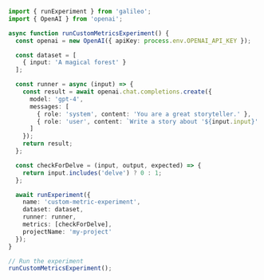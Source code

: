 ```typescript TypeScript
import { runExperiment } from 'galileo';
import { OpenAI } from 'openai';

async function runCustomMetricsExperiment() {
  const openai = new OpenAI({ apiKey: process.env.OPENAI_API_KEY });

  const dataset = [
    { input: 'A magical forest' }
  ];

  const runner = async (input) => {
    const result = await openai.chat.completions.create({
      model: 'gpt-4',
      messages: [
        { role: 'system', content: 'You are a great storyteller.' },
        { role: 'user', content: `Write a story about '${input.input}' and make it sound like a human wrote it.` }
      ]
    });
    return result;
  };

  const checkForDelve = (input, output, expected) => {
    return input.includes('delve') ? 0 : 1;
  };

  await runExperiment({
    name: 'custom-metric-experiment',
    dataset: dataset,
    runner: runner,
    metrics: [checkForDelve],
    projectName: 'my-project'
  });
}

// Run the experiment
runCustomMetricsExperiment(); 
```